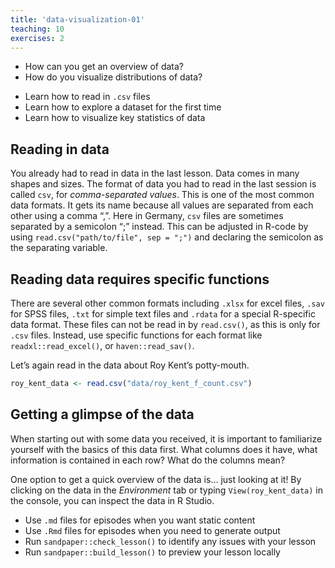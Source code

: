 ```yaml
---
title: 'data-visualization-01'
teaching: 10
exercises: 2
---
```


:::::::::::::::::::::::::::::::::::::: questions 

- How can you get an overview of data?
- How do you visualize distributions of data?

::::::::::::::::::::::::::::::::::::::::::::::::

::::::::::::::::::::::::::::::::::::: objectives

- Learn how to read in `.csv` files
- Learn how to explore a dataset for the first time
- Learn how to visualize key statistics of data

::::::::::::::::::::::::::::::::::::::::::::::::

## Reading in data

You already had to read in data in the last lesson. Data comes in many shapes and sizes. The format of data you had to read in the last session is called `csv`, for *comma-separated values*. This is one of the most common data formats. It gets its name because all values are separated from each other using a comma ",". Here in Germany, `csv` files are sometimes separated by a semicolon ";" instead. This can be adjusted in R-code by using `read.csv("path/to/file", sep = ";")` and declaring the semicolon as the separating variable.

::: callout
## Reading data requires specific functions
There are several other common formats including `.xlsx` for excel files, `.sav` for SPSS files, `.txt` for simple text files and `.rdata` for a special R-specific data format. These files can not be read in by `read.csv()`, as this is only for `.csv` files. Instead, use specific functions for each format like `readxl::read_excel()`, or `haven::read_sav()`.
:::

Let's again read in the data about Roy Kent's potty-mouth.

```r
roy_kent_data <- read.csv("data/roy_kent_f_count.csv")
```

## Getting a glimpse of the data

When starting out with some data you received, it is important to familiarize yourself with the basics of this data first. What columns does it have, what information is contained in each row? What do the columns mean?

One option to get a quick overview of the data is... just looking at it! By clicking on the data in the *Environment* tab or typing `View(roy_kent_data)` in the console, you can inspect the data in R Studio.


::::::::::::::::::::::::::::::::::::: keypoints 

- Use `.md` files for episodes when you want static content
- Use `.Rmd` files for episodes when you need to generate output
- Run `sandpaper::check_lesson()` to identify any issues with your lesson
- Run `sandpaper::build_lesson()` to preview your lesson locally

::::::::::::::::::::::::::::::::::::::::::::::::

